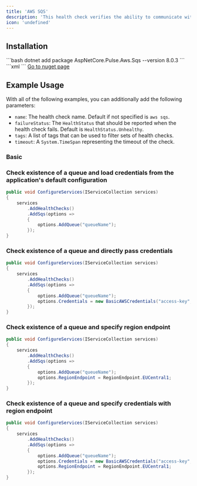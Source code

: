 ```yaml
---
title: 'AWS SQS'
description: 'This health check verifies the ability to communicate with Amazon SQS and the existence of some queues. For more information about AWS SQS check the [AWS SQS Site](https://aws.amazon.com/sqs/)'
icon: 'undefined'
---
```


## Installation

<Tabs>
  <Tab title=".NET CLI">
    ```bash
    dotnet add package AspNetCore.Pulse.Aws.Sqs --version 8.0.3
    ```
  </Tab>
  <Tab title="Package Reference">
    ```xml
    <PackageReference Include="AspNetCore.Pulse.Aws.Sqs" Version="8.0.3" />
    ```
  </Tab>
  <Tab title="Nuget">
    <a href="https://www.nuget.org/packages/AspNetCore.Pulse.Aws.Sqs/" target="_blank">Go to nuget page</a>
  </Tab>
</Tabs>


## Example Usage

With all of the following examples, you can additionally add the following parameters:

* `name`: The health check name. Default if not specified is `aws sqs`.
* `failureStatus`: The `HealthStatus` that should be reported when the health check fails. Default is `HealthStatus.Unhealthy`.
* `tags`: A list of tags that can be used to filter sets of health checks.
* `timeout`: A `System.TimeSpan` representing the timeout of the check.

### Basic

### Check existence of a queue and load credentials from the application's default configuration

```csharp
public void ConfigureServices(IServiceCollection services)
{
    services
        .AddHealthChecks()
        .AddSqs(options =>
        {
            options.AddQueue("queueName");
        });
}
```

### Check existence of a queue and directly pass credentials

```csharp
public void ConfigureServices(IServiceCollection services)
{
    services
        .AddHealthChecks()
        .AddSqs(options =>
        {
            options.AddQueue("queueName");
            options.Credentials = new BasicAWSCredentials("access-key", "secret-key");
        });
}
```

### Check existence of a queue and specify region endpoint

```csharp
public void ConfigureServices(IServiceCollection services)
{
    services
        .AddHealthChecks()
        .AddSqs(options =>
        {
            options.AddQueue("queueName");
            options.RegionEndpoint = RegionEndpoint.EUCentral1;
        });
}
```

### Check existence of a queue and specify credentials with region endpoint

```csharp
public void ConfigureServices(IServiceCollection services)
{
    services
        .AddHealthChecks()
        .AddSqs(options =>
        {
            options.AddQueue("queueName");
            options.Credentials = new BasicAWSCredentials("access-key", "secret-key");
            options.RegionEndpoint = RegionEndpoint.EUCentral1;
        });
}
```

